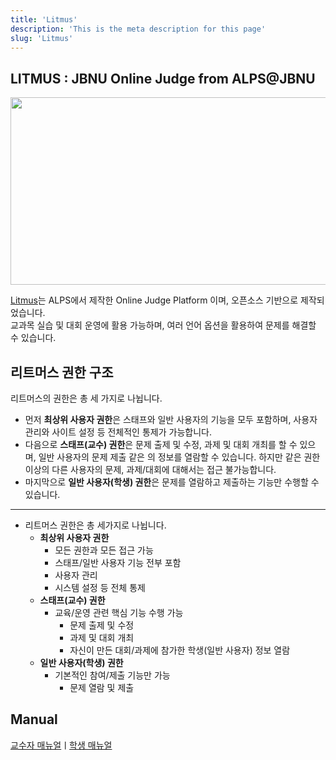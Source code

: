 ```yaml
---
title: 'Litmus'
description: 'This is the meta description for this page'
slug: 'Litmus'
---
```


## LITMUS : JBNU Online Judge from ALPS@JBNU

<img src="./images/Litmuslogo.png" width="800px" height="300px"/>

[Litmus](https://litmus.jbnu.ac.kr/)는 ALPS에서 제작한 Online Judge Platform 이며, 오픈소스 기반으로 제작되었습니다.<br/>
교과목 실습 및 대회 운영에 활용 가능하며, 여러 언어 옵션을 활용하여 문제를 해결할 수 있습니다.

## 리트머스 권한 구조
리트머스의 권한은 총 세 가지로 나뉩니다.<br/>
 - 먼저 **최상위 사용자 권한**은 스태프와 일반 사용자의 기능을 모두 포함하며, 사용자 관리와 사이트 설정 등 전체적인 통제가 가능합니다. <br/>
 - 다음으로 **스태프(교수) 권한**은 문제 출제 및 수정, 과제 및 대회 개최를 할 수 있으며, 일반 사용자의 문제 제출 같은 의 정보를 열람할 수 있습니다. 하지만 같은 권한 이상의 다른 사용자의 문제, 과제/대회에 대해서는 접근 불가능합니다. 
    <br/>
 - 마지막으로 **일반 사용자(학생) 권한**은 문제를 열람하고 제출하는 기능만 수행할 수 있습니다. <br/>
---
- 리트머스 권한은 총 세가지로 나뉩니다.
    - **최상위 사용자 권한**
        - 모든 권한과 모든 접근 가능
        -  스태프/일반 사용자 기능 전부 포함
        - 사용자 관리
        - 시스템 설정 등 전체 통제
    - **스태프(교수) 권한**
        - 교육/운영 관련 핵심 기능 수행 가능
            - 문제 출제 및 수정
            - 과제 및 대회 개최
            - 자신이 만든 대회/과제에 참가한 학생(일반 사용자) 정보 열람
    - **일반 사용자(학생) 권한**
        - 기본적인 참여/제출 기능만 가능
            - 문제 열람 및 제출

## Manual

[교수자 매뉴얼](./professorManual.mdx)ㅣ[학생 매뉴얼](./studentManual.mdx)